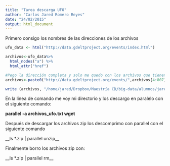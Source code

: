 ```yaml
---
title: "Tarea descarga UFO"
author: "Carlos Jared Romero Reyes"
date: "24/02/2015"
output: html_document
---
```


Primero consigo los nombres de las direcciones de los archivos

```r
ufo_data <- html("http://data.gdeltproject.org/events/index.html")

archivos<-ufo_data%>%
  html_nodes("a") %>%
  html_attr("href")

#Pego la dirección completa y solo me quedo con los archivos que tienen información
archivos<-paste0("http://data.gdeltproject.org/events/",archivos[4:807])

write (archivos, "/home/jared/Dropbox/Maestría CD/big-data/alumnos/jared275/archivos_ufo.txt")
```

En la linea de comando me voy mi directorio y los descargo en paralelo con el siguiente comando:

__parallel -a archivos_ufo.txt wget__

Después de descargar los archivos zip los descomprimo con parallel con el siguiente comando

__ls *.zip | parallel unzip__

Finalmente borro los archivos zip con:

__ls *.zip | parallel rm__
